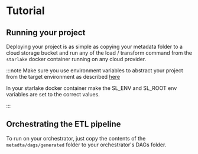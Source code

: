 # Tutorial

## Running your project
Deploying your project is as simple as copying your metadata folder to a cloud storage bucket
and run any of the load / transform command from the `starlake` docker container running on any cloud provider.

:::note
Make sure you use environment variables to abstract your project
from the target environment as described [here](../../configuration/environment)

In your starlake docker container make the SL_ENV and SL_ROOT env variables are set to the correct values.

:::



## Orchestrating the ETL pipeline

To run on your orchestrator, just copy the contents of the `metadta/dags/generated` folder to your orchestrator's DAGs folder.


